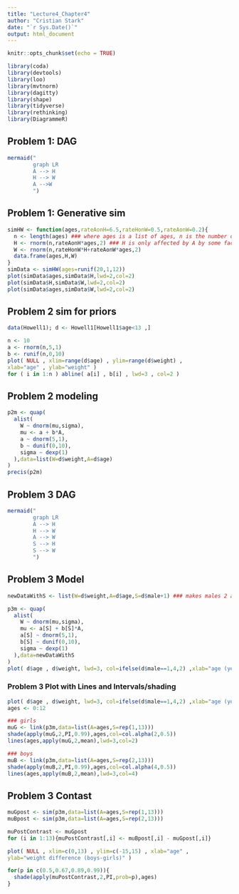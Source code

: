```yaml
---
title: "Lecture4_Chapter4"
author: "Cristian Stark"
date: "`r Sys.Date()`"
output: html_document
---
```


```r
knitr::opts_chunk$set(echo = TRUE)

library(coda)
library(devtools)
library(loo)
library(mvtnorm)
library(dagitty) 
library(shape)
library(tidyverse)
library(rethinking)
library(DiagrammeR)
```

## Problem 1: DAG
```r
mermaid("
        graph LR
        A --> H
        H --> W
        A -->W
        ")

```

## Problem 1: Generative sim
```r

simHW <- function(ages,rateAonH=6.5,rateHonW=0.5,rateAonW=0.2){
  n <- length(ages) ### where ages is a list of ages, n is the number of ages
  H <- rnorm(n,rateAonH*ages,2) ### H is only affected by A by some factor/rate
  W <- rnorm(n,rateHonW*H+rateAonW*ages,2)
  data.frame(ages,H,W)
}
simData <- simHW(ages=runif(20,1,12))
plot(simData$ages,simData$H,lwd=2,col=2)
plot(simData$H,simData$W,lwd=2,col=2)
plot(simData$ages,simData$W,lwd=2,col=2)
```
## Problem 2 sim for priors
```r
data(Howell1); d <- Howell1[Howell1$age<13 ,]

n <- 10
a <- rnorm(n,5,1)
b <- runif(n,0,10)
plot( NULL , xlim=range(d$age) , ylim=range(d$weight) ,
xlab="age" , ylab="weight" )
for ( i in 1:n ) abline( a[i] , b[i] , lwd=3 , col=2 )
```
## Problem 2 modeling
```r
p2m <- quap(
  alist(
    W ~ dnorm(mu,sigma),
    mu <- a + b*A,
    a ~ dnorm(5,1),
    b ~ dunif(0,10),
    sigma ~ dexp(1)
  ),data=list(W=d$weight,A=d$age)
)
precis(p2m)
```

## Problem 3 DAG
```r
mermaid("
        graph LR
        A --> H
        H --> W
        A --> W
        S --> H
        S --> W
        ")
```

## Problem 3 Model
```r
newDataWithS <- list(W=d$weight,A=d$age,S=d$male+1) ### makes males 2 and females 1

p3m <- quap(
  alist(
    W ~ dnorm(mu,sigma),
    mu <- a[S] + b[S]*A,
    a[S] ~ dnorm(5,1),
    b[S] ~ dunif(0,10),
    sigma ~ dexp(1)
  ),data=newDataWithS
)
plot( d$age , d$weight, lwd=3, col=ifelse(d$male==1,4,2) ,xlab="age (years)" , ylab="weight (kg)" )
```

### Problem 3 Plot with Lines and Intervals/shading
```r
plot( d$age , d$weight, lwd=3, col=ifelse(d$male==1,4,2) ,xlab="age (years)" , ylab="weight (kg)" )
ages <- 0:12

### girls
muG <- link(p3m,data=list(A=ages,S=rep(1,13)))
shade(apply(muG,2,PI,0.99),ages,col=col.alpha(2,0.5))
lines(ages,apply(muG,2,mean),lwd=3,col=2)

### boys
muB <- link(p3m,data=list(A=ages,S=rep(2,13)))
shade(apply(muB,2,PI,0.99),ages,col=col.alpha(4,0.5))
lines(ages,apply(muB,2,mean),lwd=3,col=4)
```

## Problem 3 Contast
```r
muGpost <- sim(p3m,data=list(A=ages,S=rep(1,13)))
muBpost <- sim(p3m,data=list(A=ages,S=rep(2,13)))

muPostContrast <- muGpost
for (i in 1:13){muPostContrast[,i] <- muBpost[,i] - muGpost[,i]}

plot( NULL , xlim=c(0,13) , ylim=c(-15,15) , xlab="age" ,
ylab="weight difference (boys-girls)" )

for(p in c(0.5,0.67,0.89,0.99)){
  shade(apply(muPostContrast,2,PI,prob=p),ages)
}
```
